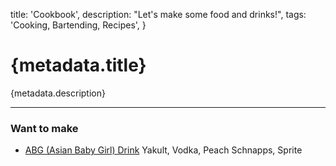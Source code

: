   title: 'Cookbook',
  description: "Let's make some food and drinks!",
  tags: 'Cooking, Bartending, Recipes',
}

# {metadata.title}

{metadata.description}

---

### Want to make

- [ABG (Asian Baby Girl) Drink](https://www.instagram.com/reel/CwQGZzUqv46/?igshid=MWk4bjd5ZmkxZWN2Zw==)
  Yakult, Vodka, Peach Schnapps, Sprite
